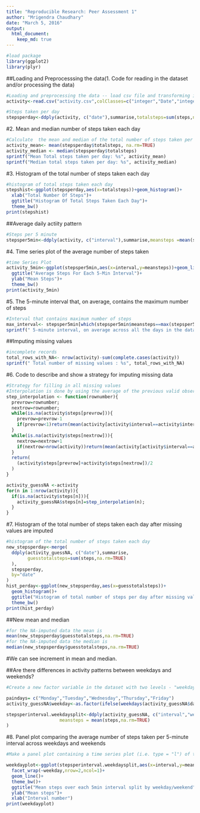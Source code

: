 ```yaml
---
title: "Reproducible Research: Peer Assessment 1"
author: "Mrigendra Chaudhary"
date: "March 5, 2016"
output: 
  html_document:
    keep_md: true
---
```




```r
#load package
library(ggplot2)
library(plyr)
```
##Loading and Preprocesssing the data(1. Code for reading in the dataset and/or processing the data)
```r
#Loading and preprocessing the data -- load csv file and transforming into suitable format
activity<-read.csv("activity.csv",colClasses=c("integer","Date","integer"))
```
```r
#Steps taken per day
stepsperday<-ddply(activity, c("date"),summarise,totalsteps=sum(steps,na.rm=TRUE))
```
#2. Mean and median number of steps taken each day
```r
#Calculate  the mean and median of the total number of steps taken per day              
activity_mean<- mean(stepsperday$totalsteps, na.rm=TRUE)
activity_median <- median(stepsperday$totalsteps)
sprintf("Mean Total steps taken per day: %s", activity_mean)
sprintf("Median total steps taken per day: %s", activity_median)
```
#3. Histogram of the total number of steps taken each day
```r
#histogram of total steps taken each day
stepshist<-ggplot(stepsperday,aes(x=totalsteps))+geom_histogram()+
  xlab("Total Number Of Steps")+
  ggtitle("Histogram Of Total Steps Taken Each Day")+
  theme_bw()
print(stepshist)
```
##Average daily actiity pattern
```r
#Steps per 5 minute
stepsper5min<-ddply(activity, c("interval"),summarise,meansteps =mean(steps,na.rm=TRUE))
```
#4. Time series plot of the average number of steps taken
```r
#time Series Plot                   
activity_5min<-ggplot(stepsper5min,aes(x=interval,y=meansteps))+geom_line()+
  ggtitle("Average Steps For Each 5-Min Interval")+
  ylab("Mean Steps")+
  theme_bw()
print(activity_5min)
```
#5. The 5-minute interval that, on average, contains the maximum number of steps
```r
#Interval that contains maximum number of steps
max_interval<- stepsper5min[which(stepsper5min$meansteps==max(stepsper5min$meansteps)), "interval"]
sprintf(" 5-minute interval, on average across all the days in the dataset, containing the maximum number of steps is : %s", max_interval)
```
##Imputing missing values
```r
#incomplete records
total_rows_with_NA<- nrow(activity)-sum(complete.cases(activity))
sprintf(" Total number of missing values : %s", total_rows_with_NA)
```
#6. Code to describe and show a strategy for imputing missing data
```r
#Strategy for filling in all missing values
#Interpolation is done by using the average of the previous valid observation and the next valid observation, or the average for the relevant 5-min interval if there is no valid #previous/next observation. This produces smooth activity-over-the-day lines for each #individual day, but is not very fast.
step_interpolation <- function(rownumber){
  prevrow=rownumber;
  nextrow=rownumber;
  while(is.na(activity$steps[prevrow])){
    prevrow=prevrow-1
    if(prevrow<1)return(mean(activity[activity$interval==activity$interval[rownumber],"steps"],na.rm=TRUE))
  }
  while(is.na(activity$steps[nextrow])){
    nextrow=nextrow+1
    if(nextrow>nrow(activity))return(mean(activity[activity$interval==activity$interval[rownumber],"steps"],na.rm=TRUE))
  }
  return(
    (activity$steps[prevrow]+activity$steps[nextrow])/2
  )
}

activity_guessNA <-activity
for(n in 1:nrow(activity)){
  if(is.na(activity$steps[n])){
    activity_guessNA$steps[n]=step_interpolation(n);
  }
}
```
#7. Histogram of the total number of steps taken each day after missing values are imputed
```r
#histogram of the total number of steps taken each day
new_stepsperday<-merge(
  ddply(activity_guessNA, c("date"),summarise,
        guesstotalsteps=sum(steps,na.rm=TRUE)
  ),
  stepsperday,
  by="date"
)
hist_perday<-ggplot(new_stepsperday,aes(x=guesstotalsteps))+
  geom_histogram()+
  ggtitle("Histogram of total number of steps per day after missing values imputed")+
  theme_bw()
print(hist_perday)
```
##New mean and median
```r
#for the NA-imputed data the mean is 
mean(new_stepsperday$guesstotalsteps,na.rm=TRUE)
#for the NA-imputed data the median is
median(new_stepsperday$guesstotalsteps,na.rm=TRUE)
```
#We can see increment in mean and median.

##Are there differences in activity patterns between weekdays and weekends?
```r
#Create a new factor variable in the dataset with two levels - "weekday" and "weekend" #indicating whether a given date is a weekday or weekend day.

paindays= c("Monday","Tuesday","Wednesday","Thursday","Friday")
activity_guessNA$weekday<-as.factor(ifelse(weekdays(activity_guessNA$date)%in%paindays,"weekday","weekend"))

stepsperinterval.weekdaysplit<-ddply(activity_guessNA, c("interval","weekday"),summarise,
                    meansteps = mean(steps,na.rm=TRUE)
)
```
#8. Panel plot comparing the average number of steps taken per 5-minute interval across weekdays and weekends
```r
#Make a panel plot containing a time series plot (i.e. type = "l") of the 5-minute #interval (x-axis) and the average number of steps taken, averaged across all weekday days #or weekend days (y-axis).

weekdayplot<-ggplot(stepsperinterval.weekdaysplit,aes(x=interval,y=meansteps))+
  facet_wrap(~weekday,nrow=2,ncol=1)+
  geom_line()+
  theme_bw()+
  ggtitle("Mean steps over each 5min interval split by weekday/weekend")+
  ylab("Mean steps")+
  xlab("Interval number")
print(weekdayplot)
```